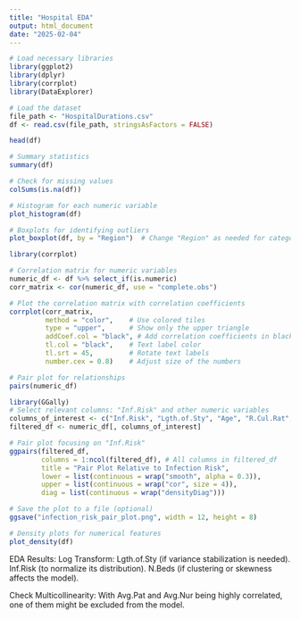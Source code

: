 ```yaml
---
title: "Hospital EDA"
output: html_document
date: "2025-02-04"
---
```


```r
# Load necessary libraries
library(ggplot2)
library(dplyr)
library(corrplot)
library(DataExplorer)

# Load the dataset
file_path <- "HospitalDurations.csv"
df <- read.csv(file_path, stringsAsFactors = FALSE)
```


```r
head(df)
```


```r
# Summary statistics
summary(df)
```


```r
# Check for missing values
colSums(is.na(df))
```

```r
# Histogram for each numeric variable
plot_histogram(df)
```


```r
# Boxplots for identifying outliers
plot_boxplot(df, by = "Region")  # Change "Region" as needed for categorical grouping
```


```r
library(corrplot)

# Correlation matrix for numeric variables
numeric_df <- df %>% select_if(is.numeric)
corr_matrix <- cor(numeric_df, use = "complete.obs")

# Plot the correlation matrix with correlation coefficients
corrplot(corr_matrix, 
         method = "color",    # Use colored tiles
         type = "upper",      # Show only the upper triangle
         addCoef.col = "black", # Add correlation coefficients in black
         tl.col = "black",    # Text label color
         tl.srt = 45,         # Rotate text labels
         number.cex = 0.8)    # Adjust size of the numbers
```


```r
# Pair plot for relationships
pairs(numeric_df)
```
```r
library(GGally)
# Select relevant columns: "Inf.Risk" and other numeric variables
columns_of_interest <- c("Inf.Risk", "Lgth.of.Sty", "Age", "R.Cul.Rat", "R.CX.ray.Rat", "N.Beds", "Avg.Pat", "Avg.Nur")
filtered_df <- numeric_df[, columns_of_interest]

# Pair plot focusing on "Inf.Risk"
ggpairs(filtered_df,
        columns = 1:ncol(filtered_df), # All columns in filtered_df
        title = "Pair Plot Relative to Infection Risk",
        lower = list(continuous = wrap("smooth", alpha = 0.3)),
        upper = list(continuous = wrap("cor", size = 4)),
        diag = list(continuous = wrap("densityDiag")))

# Save the plot to a file (optional)
ggsave("infection_risk_pair_plot.png", width = 12, height = 8)
```


```r
# Density plots for numerical features
plot_density(df)
```

EDA Results:
Log Transform:
    Lgth.of.Sty (if variance stabilization is needed).
    Inf.Risk (to normalize its distribution).
    N.Beds (if clustering or skewness affects the model).

Check Multicollinearity:
    With Avg.Pat and Avg.Nur being highly correlated, one of them might be excluded from the model.





